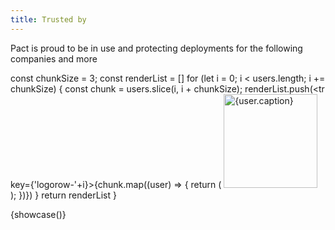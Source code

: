 ```yaml
---
title: Trusted by
---
```


Pact is proud to be in use and protecting deployments for the following companies and more


const chunkSize = 3;
const renderList = []
for (let i = 0; i < users.length; i += chunkSize) {
  const chunk = users.slice(i, i + chunkSize);
  renderList.push(<tr key={'logorow-'+i}>{chunk.map((user) => {
    return (
        <td key={user.caption}>
          <a href={user.infoLink} key={user.caption}>
            <img src={user.image} alt={user.caption} title={user.caption} width='150'></img>
          </a>
        </td>
    );
  })}</tr>)
}
return renderList
}


<div className="logos"><table><tbody>{showcase()}</tbody></table></div>